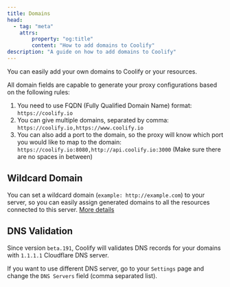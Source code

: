```yaml
---
title: Domains
head:
  - tag: "meta"
    attrs:
        property: "og:title"
        content: "How to add domains to Coolify"
description: "A guide on how to add domains to Coolify"
---
```


You can easily add your own domains to Coolify or your resources.

All domain fields are capable to generate your proxy configurations based on the following rules:

1. You need to use FQDN (Fully Qualified Domain Name) format: `https://coolify.io`
2. You can give multiple domains, separated by comma: `https://coolify.io,https://www.coolify.io`
3. You can also add a port to the domain, so the proxy will know which port you would like to map to the domain: `https://coolify.io:8080,http://api.coolify.io:3000` (Make sure there are no spaces in between)

## Wildcard Domain

You can set a wildcard domain (`example: http://example.com`) to your server, so you can easily assign generated domains to all the resources connected to this server. [More details](/docs/knowledge-base/server/introduction#wildcard-domain)

## DNS Validation

Since version `beta.191`, Coolify will validates DNS records for your domains with `1.1.1.1` Cloudflare DNS server.

If you want to use different DNS server, go to your `Settings` page and change the `DNS Servers` field (comma separated list).
